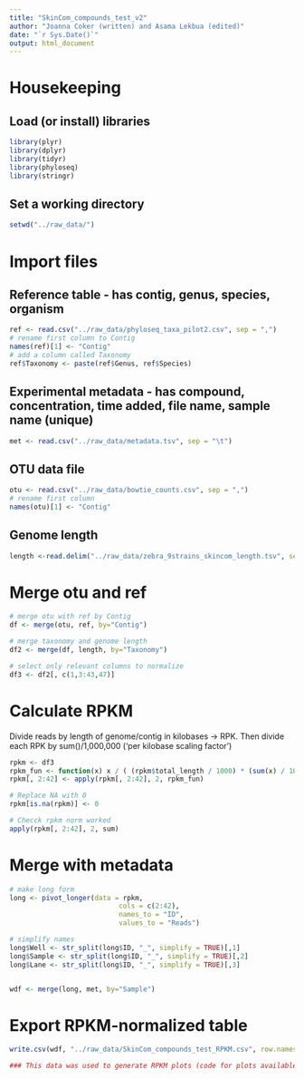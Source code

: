 ```yaml
---
title: "SkinCom_compounds_test_v2"
author: "Joanna Coker (written) and Asama Lekbua (edited)"
date: "`r Sys.Date()`"
output: html_document
---
```


# Housekeeping

## Load (or install) libraries

```r
library(plyr)
library(dplyr)
library(tidyr)
library(phyloseq)
library(stringr)

```

## Set a working directory

```r
setwd("../raw_data/")
```


# Import files

## Reference table - has contig, genus, species, organism
```r
ref <- read.csv("../raw_data/phyloseq_taxa_pilot2.csv", sep = ",")
# rename first column to Contig
names(ref)[1] <- "Contig"
# add a column called Taxonomy
ref$Taxonomy <- paste(ref$Genus, ref$Species)
```

## Experimental metadata - has compound, concentration, time added, file name, sample name (unique)
```r
met <- read.csv("../raw_data/metadata.tsv", sep = "\t")

```

## OTU data file
```r
otu <- read.csv("../raw_data/bowtie_counts.csv", sep = ",")
# rename first column
names(otu)[1] <- "Contig"
```

## Genome length
```r
length <-read.delim("../raw_data/zebra_9strains_skincom_length.tsv", sep=",")
```

# Merge otu and ref 
```r
# merge otu with ref by Contig
df <- merge(otu, ref, by="Contig")

# merge taxonomy and genome length
df2 <- merge(df, length, by="Taxonomy")

# select only relevant columns to normalize 
df3 <- df2[, c(1,3:43,47)]
```

# Calculate RPKM

Divide reads by length of genome/contig in kilobases -> RPK. Then divide each RPK by sum()/1,000,000 ('per kilobase scaling factor')

```r
rpkm <- df3
rpkm_fun <- function(x) x / ( (rpkm$total_length / 1000) * (sum(x) / 1000000) )
rpkm[, 2:42] <- apply(rpkm[, 2:42], 2, rpkm_fun)

# Replace NA with 0
rpkm[is.na(rpkm)] <- 0

# Checck rpkm norm worked
apply(rpkm[, 2:42], 2, sum)
```
# Merge with metadata

```r
# make long form
long <- pivot_longer(data = rpkm, 
                           cols = c(2:42), 
                           names_to = "ID", 
                           values_to = "Reads")

# simplify names
long$Well <- str_split(long$ID, "_", simplify = TRUE)[,1]
long$Sample <- str_split(long$ID, "_", simplify = TRUE)[,2]
long$Lane <- str_split(long$ID, "_", simplify = TRUE)[,3]


wdf <- merge(long, met, by="Sample")

```

# Export RPKM-normalized table

```r
write.csv(wdf, "../raw_data/SkinCom_compounds_test_RPKM.csv", row.names=FALSE)

### This data was used to generate RPKM plots (code for plots available in skincom_scripts_alekbua_github.Rmd)
```


```r

```


